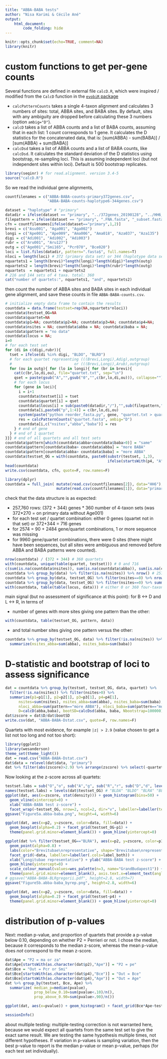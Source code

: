 ```yaml
---
title: "ABBA-BABA tests"
author: "Nisa Karimi & Cécile Ané"
output:
    html_document:
        code_folding: hide
---
```


```r
knitr::opts_chunk$set(echo=TRUE, comment=NA)
library(knitr)
```

# custom functions to get per-gene counts

Several functions are defined in external file `calcD.R`, which were
inspired / modified from the `CalcD` function in the
[`evobiR` package](https://github.com/coleoguy/evobir)

- `calcPatternCounts` takes a single 4-taxon alignment and calculates 3 numbers of sites:
  total, ABBA sites, and BABA sites.
  By default, sites with any ambiguity are dropped before calculating these 3 numbers
  (option `ambig="D"`).
- `calcD` takes a list of ABBA counts and a list of BABA counts, assuming that
  in each list: 1 count corresponds to 1 gene. It calculates the D statistics for
  the concatenated data, that is: [sum(ABBA) - sum(BABA)] / [sum(ABBA) + sum(BABA)]
- `calcDsd` takes a list of ABBA counts and a list of BABA counts, like `calcDsd`.
  It calculates the standard deviation of the D statistics using bootstrap, re-sampling
  loci. This is assuming independent loci (but not independent sites within loci).
  Default is 500 bootstrap replicates.

```r
library(seqinr) # for read.alignment. version 3.4-5
source("calcD.R")
```

So we read the individual gene alignments,

```r
countfilenames = c("ABBA-BABA-counts-primary372genes.csv",
                   "ABBA-BABA-counts-haplotype6-344genes.csv")
```

```r
dataset = "haplotype" # "primary"
datadir = ifelse(dataset == "primary", "../372genes_20190128", "../HH6_alignments")
filepattern = ifelse(dataset == "primary", ".FNA.fasta", "_subset.fasta")
cfn = countfilenames[ifelse(dataset=="primary",1,2)]
brevi = c("Asu001", "Aga001", "Aga002")
longi = c("Ape001", "Ape009", "Ama006", "Ama018", "Aza037", "Aza135")
digi = c("Adi001", "Adi002", "Adi003")
rubr = c("Aru001", "Aru127")
outg = c("Age001","Smi165", "Pcr070", "Bce020")
loci = list.files(datadir, pattern=".fasta$", full.names=T)
nloci = length(loci) # 372 (primary data set) or 344 (haplotype data set #6)
nquartets1 = length(brevi)*length(longi)*length(digi)*length(outg)
nquartets2 = length(brevi)*length(longi)*length(rubr)*length(outg)
nquartets  = nquartets1 + nquartets2
# 216 and 144 sets of 4 taxa. total: 360
cat("number of quartets:", nquartets1, "and", nquartets2)
```

then count the number of ABBA sites and BABA sites in each individual gene alignment,
and save these counts in file `ABBA-BABA-counts.csv`.

```r
# initialize empty data frame to contain the results
countdata = data.frame(testset=rep(NA,nquartets*nloci))
countdata$testset_OG=NA
countdata$quartet=NA
countdata$p1=NA; countdata$p2=NA; countdata$p3=NA; countdata$p4=NA;
countdata$nsites = NA; countdata$abba = NA; countdata$baba = NA;
countdata$pattern = "no data"
countdata$locus = NA;
i=0
# for each test set
for (di in c(digi,rubr)){
  tset = ifelse(di %in% digi, "BLDO", "BLRO")
  # for each quartet representing (((Brevi,Longi),Adig),outgroup)
  #                            or (((Brevi,Longi),Arub),outgroup)
  for (ou in outg){ for (lo in longi){ for (br in brevi){
    cat(c(br,lo,di,ou), file="quartet.txt", sep="\n")
    qset = paste(gsub("A","",gsub("0","",c(br,lo,di,ou))), collapse="")
    # for each locus
    for (gene in loci){
      i = i+1
      countdata$testset[i] = tset
      countdata$quartet[i] = qset
      countdata$locus[i] = sub(paste0(datadir,"/"),"",sub(filepattern,"",gene))
      countdata[i,paste0("p",1:4)] = c(br,lo,di,ou)
      system(paste("python reorder_fasta.py", gene, "quartet.txt > quartet.fasta"))
      res = calcPatternCounts("quartet.fasta", ambig="D")
      countdata[i,c("nsites","abba","baba")] = res
    } # end of gene
  } # end of 1 quartet
}}} # end of all quartets and all test sets
countdata$pattern[which(countdata$abba+countdata$baba>0)] = "same"
countdata$pattern[countdata$baba> countdata$abba] = "more BABA"
countdata$pattern[countdata$abba> countdata$baba] = "more ABBA"
countdata$testset_OG = with(countdata, paste0(substr(testset, 1,3),
                                              ifelse(startsWith(p4, "A"), "A", "O")))
head(countdata)
write.csv(countdata, cfn, quote=F, row.names=F)
```


```r
library(dplyr)
countdata = full_join( mutate(read.csv(countfilenames[2]), data="HH6"),
                       mutate(read.csv(countfilenames[1]), data="primary"))
```

check that the data structure is as expected:

- 257,760 rows: (372 + 344) genes * 360 number of 4-taxon sets
  (was 372*270 = on primary data without Age001)
- for each test set / quartet combination:
  either 0 genes (quartet not in that set) or 372+344 = 716 genes
- for 2574 = 90 + 2484 gene/quartet combinations, 1 or more sequence was missing
- for 9960 gene/quartet combinations, there were 0 sites
  (there might have been sequences, but all sites were ambiguous and removed before
  ABBA and BABA patterns were counted).

```r
nrow(countdata) / (372 + 344) # 360 quartets
with(countdata, unique(table(quartet, testset))) # 0 and 716
c(sum(is.na(countdata$nsites)), sum(is.na(countdata$abba)), sum(is.na(countdata$baba))) # 2574 3 times
countdata %>% group_by(data) %>% filter(is.na(nsites)) %>% nrow() # 2574 rows with NA counts
countdata %>% group_by(data, testset_OG) %>% filter(nsites==0) %>% nrow() # 9960 rows with 0 sites
countdata %>% group_by(data, testset_OG) %>% filter(nsites==0) %>% summarize(n=n())
with(countdata, table(table(locus, data))) # either 0 or 360 four-taxon sets (no shared genes)
```

main signal (but no assessment of significance at this point):
for B <-> D and L <-> R, in terms of

- number of genes with more sites giving one pattern than the other:

```r
with(countdata, table(testset_OG, pattern, data))
```

- and total number sites giving one pattern versus the other:

```r
countdata %>% group_by(testset_OG, data) %>% filter(!is.na(nsites)) %>%
  summarize(nsites_abba=sum(abba), nsites_baba=sum(baba))
```

# D-statistic and bootstrap of loci to assess significance

```r
dat = countdata %>% group_by(testset, testset_OG, data, quartet) %>%
  filter(!is.na(nsites)) %>% filter(nsites>0) %>%
  summarize(p1=p1[1], p2=p2[1], p3=p3[1], p4=p4[1],
      nsites=sum(nsites), nsites_abba=sum(abba), nsites_baba=sum(baba), nloci=n(),
      nloci_abba=sum(pattern=="more ABBA"), nloci_baba=sum(pattern=="more BABA"),
      D=calcD(abba,baba), bootSD=calcDsd(abba, baba, Nbootstrap=100000))
dat$zscore = dat$D/dat$bootSD
write.csv(dat, "ABBA-BABA-Dstat.csv", quote=F, row.names=F)
```

Quartets with most evidence, for example `|z| > 2.9`
(value chosen to get a list not too long and not too short):

```r
library(ggplot2)
library(wesanderson)
theme_set(theme_light())
dat = read.csv("ABBA-BABA-Dstat.csv")
dat$data = relevel(dat$data, "primary")
dat %>% filter(abs(zscore)>2.9) %>% arrange(zscore) %>% select(-quartet, -testset)
```

Now looking at the z-score across all quartets:

```r
testset.labs = sub("O","o", sub("A","g", sub("R","r", sub("D","d", levels(dat$testset_OG)))))
names(testset.labs) = levels(dat$testset_OG) # "BLDA" "BLDO" "BLRA" "BLRO"
ggplot(dat, aes(x=zscore, stat(density))) + geom_histogram(bins=50) +
  geom_vline(xintercept=0) +
  xlab("ABBA-BABA test z-score") +
  facet_wrap(~testset_OG, nrow=2, ncol=2, dir="v", labeller=labeller(testset_OG=testset.labs))
ggsave("Figure5a.abba-baba.png", height=4, width=6)
```

```r
ggplot(dat, aes(x=p2, y=zscore, color=data, fill=data)) +
  geom_boxplot(alpha=0.2) + facet_grid(testset_OG~p1) +
  theme(panel.grid.minor=element_blank()) + geom_hline(yintercept=0)
```

```r
ggplot(dat %>% filter(testset_OG=="BLRA"), aes(x=p2, y=zscore, color=p1, shape=p1)) +
  geom_point(alpha=0.8) +
  labs(color="Brevitubae\nrepresentative", shape="Brevitubae\nrepresentative") +
  facet_grid(~data, labeller=labeller(.cols=label_both)) +
  xlab("Longitubae representative") + ylab("ABBA-BABA test z-score") +
  geom_hline(yintercept=0) +
  scale_colour_manual(values=wes_palette(n=3, name="GrandBudapest1")) +
  theme(panel.grid.minor=element_blank(), axis.text.x=element_text(angle=45, hjust=1))
# ggsave("ABBA-BABA-BLRgregorii.pdf", height=2.8, width=7)
ggsave("Figure5b.abba-baba_byrep.png", height=2.8, width=6)
```

```r
ggplot(dat, aes(x=p2, y=zscore, color=data, fill=data)) +
  geom_boxplot(alpha=0.2) + facet_grid(testset~p4) +
  theme(panel.grid.minor=element_blank()) + geom_hline(yintercept=0)
```

# distribution of p-values

Next: median p-value, and proportion of quartets
that provide a p-value below 0.10,
depending on whether P2 = Perrieri or not.
I chose the median, because it corresponds to the median z-score,
whereas the mean p-value does *not* correspond to the mean z-score.

```r
dat$Ape = "P2 = ma or za"
dat$Ape[startsWith(as.character(dat$p2),"Ape")] = "P2 = pe"
dat$Bce = "Out = Pcr or Smi"
dat$Bce[startsWith(as.character(dat$p4),"Bce")] = "Out = Bce"
dat$Bce[startsWith(as.character(dat$p4),"Age")] = "Out = Age"
dat %>% group_by(testset, Bce, Ape) %>%
  summarize( median_p=median(pvalue),
             prop_below_0.10=sum(pvalue<.10)/n(),
             prop_above_0.90=sum(pvalue>.90)/n())
```

```r
ggplot(dat, aes(x=pvalue)) + geom_histogram() + facet_grid(Bce*Ape~testset)
```

```r
sessionInfo()
```

about multiple testing: multiple-testing correction is not warranted here,
because we would expect all quartets from the same test set to give the
exact same result.
We are testing the same hypothesis multiple times, not different hypotheses.
If variation in p-values is sampling variation, then
the best p-value to report is the median p-value or mean p-value,
perhaps (for each test set individually).
